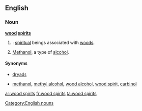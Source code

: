 ==English==

===Noun===
'''[[wood]] [[spirits]]'''

# {{plural of|wood spirit|nodot=1}}: [[spiritual]] beings associated with [[woods]].
# {{plurale tantum}} [[methanol|Methanol]], a type of [[alcohol]].

====Synonyms====
* {{sense|spiritual beings}} [[dryads]]
* {{sense|alcohol}} [[methanol]], [[methyl alcohol]], [[wood alcohol]], [[wood spirit]], [[carbinol]]

[[Category:English nouns]]

[[ar:wood spirits]]
[[fr:wood spirits]]
[[ta:wood spirits]]